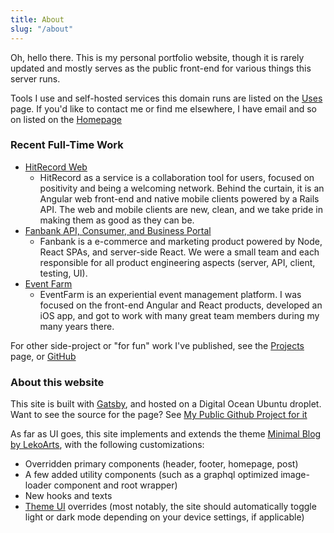 ```yaml
---
title: About
slug: "/about"
---
```

Oh, hello there. This is my personal portfolio website, though it is rarely updated and mostly serves as the public front-end for various things this server runs.

Tools I use and self-hosted services this domain runs are listed on the [Uses](/uses) page. If you'd like to contact me or find me elsewhere, I have email and so on listed on the [Homepage](/)

### Recent Full-Time Work
* [HitRecord Web](https://www.hitrecord.org)
    * HitRecord as a service is a collaboration tool for users, focused on positivity and being a welcoming network. Behind the curtain, it is an Angular web front-end and native mobile clients powered by a Rails API. The web and mobile clients are new, clean, and we take pride in making them as good as they can be.
* [Fanbank API, Consumer, and Business Portal](https://www.fanbank.com)
    * Fanbank is a e-commerce and marketing product powered by Node, React SPAs, and server-side React. We were a small team and each responsible for all product engineering aspects (server, API, client, testing, UI).
* [Event Farm](https://www.eventfarm.com)
    * EventFarm is an experiential event management platform. I was focused on the front-end Angular and React products, developed an iOS app, and got to work with many great team members during my many years there.

For other side-project or "for fun" work I've published, see the [Projects](/projects) page, or [GitHub](https://github.com/jdodsoncollins)

### About this website

This site is built with [Gatsby](https://www.gatsbyjs.org/), and hosted on a Digital Ocean Ubuntu droplet. Want to see the source for the page? See [My Public Github Project for it](https://github.com/jdodsoncollins/JeremyCollinsDotNet)

As far as UI goes, this site implements and extends the theme [Minimal Blog by LekoArts](https://github.com/LekoArts/gatsby-themes/tree/master/themes/gatsby-theme-minimal-blog), with the following customizations:
- Overridden primary components (header, footer, homepage, post)
- A few added utility components (such as a graphql optimized image-loader component and root wrapper)
- New hooks and texts
- [Theme UI](https://www.gatsbyjs.org/docs/theme-ui/) overrides (most notably, the site should automatically toggle light or dark mode depending on your device settings, if applicable)